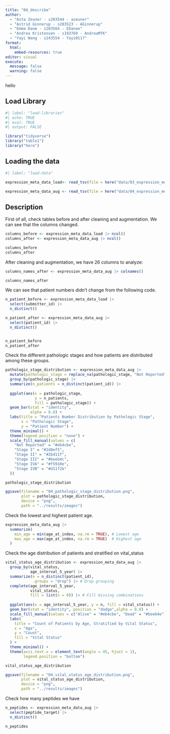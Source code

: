 ```yaml
---
title: "04_describe"
author: 
  - "Asta Zeuner - s203544 - azeuner"
  - "Astrid Ginnerup - s203523 - AGinnerup"
  - "Emma Danø - s203564 - EDanoe"
  - "Andrea Kristensen - s193769 - AndreaMTK"
  - "Yayi Wang - s243554 - Yayi0117"
format: 
  html: 
    embed-resources: true
editor: visual
execute: 
  message: false
  warning: false
---
```


hello

## Load Library

```r
#| label: "load-libraries" 
#| echo: TRUE
#| eval: TRUE 
#| output: FALSE  

library("tidyverse")
library("table1")
library("here")
```

## Loading the data

```r
#| label: "load-data" 

expression_meta_data_load<- read_tsv(file = here("data/03_expression_meta_data_load.tsv.gz"))

expression_meta_data_aug <- read_tsv(file = here("data/04_expression_meta_data_aug.tsv.gz"))
```

## Description

First of all, check tables before and after cleaning and augmentation. We can see that the columns changed.

```r
columns_before <- expression_meta_data_load |> ncol()
columns_after <- expression_meta_data_aug |> ncol()

columns_before
columns_after
```

After cleaning and augmentation, we have 26 columns to analyze:

```r
columns_names_after <- expression_meta_data_aug |> colnames()

columns_names_after
```

We can see that patient numbers didn't change from the following code.

```r
n_patient_before <- expression_meta_data_load |>
  select(submitter_id) |>
  n_distinct()

n_patient_after <- expression_meta_data_aug |>
  select(patient_id) |>
  n_distinct()


n_patient_before
n_patient_after
```

Check the different pathologic stages and how patients are distributed among these groups.

```r
pathologic_stage_distribution <- expression_meta_data_aug |> 
  mutate(pathologic_stage = replace_na(pathologic_stage, "Not Reported")) |> 
  group_by(pathologic_stage) |> 
  summarize(n_patients = n_distinct(patient_id)) |>
  
  ggplot(aes(x = pathologic_stage, 
             y = n_patients, 
             fill = pathologic_stage)) +
  geom_bar(stat = "identity", 
           alpha = 0.8) +
  labs(title = "Patients Number Distribution by Pathologic Stage",
       x = "Pathologic Stage",
       y = "Patient Number") +
  theme_minimal() +
  theme(legend.position = "none") +
  scale_fill_manual(values = c(
    "Not Reported" = "#eb4cbe", 
    "Stage I" = "#2d0ef5", 
    "Stage II" = "#2bd11f", 
    "Stage III" = "#beeb4c", 
    "Stage IVA" = "#f5910e", 
    "Stage IVB" = "#d11f2b"
  ))

pathologic_stage_distribution

ggsave(filename = "04_pathologic_stage_distribution.png",
       plot = pathologic_stage_distribution, 
       device = "png",
       path = "../results/images")

```

Check the lowest and highest patient age.

```r
expression_meta_data_aug |> 
  summarize(
    min_age = min(age_at_index, na.rm = TRUE), # Lowest age
    max_age = max(age_at_index, na.rm = TRUE)  # Highest age
  )
```

Check the age distribution of patients and stratified on vital_status

```r
vital_status_age_distribution <- expression_meta_data_aug |> 
  group_by(vital_status, 
           age_interval_5_year) |>
  summarize(n = n_distinct(patient_id),
            .groups = "drop") |> # Drop grouping
  complete(age_interval_5_year, 
           vital_status, 
           fill = list(n = 0)) |> # Fill missing combinations
  
  ggplot(aes(x = age_interval_5_year, y = n, fill = vital_status)) +
  geom_bar(stat = "identity", position = "dodge",alpha = 0.8) +
  scale_fill_manual(values = c("Alive" = "#eb4cbe", "Dead" = "#beeb4e")) +
  labs(
    title = "Count of Patients by Age, Stratified by Vital Status",
    x = "Age",
    y = "Count",
    fill = "Vital Status"
  ) +
  theme_minimal() +
  theme(axis.text.x = element_text(angle = 45, hjust = 1),
        legend.position = "bottom")

vital_status_age_distribution

ggsave(filename = "04_vital_status_age_distribution.png",
       plot = vital_status_age_distribution, 
       device = "png",
       path = "../results/images")


```

Check how many peptides we have

```r
n_peptides <- expression_meta_data_aug |>
  select(peptide_target) |>
  n_distinct()

n_peptides
```
